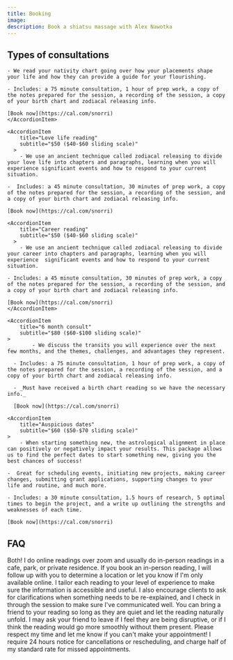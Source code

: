 ```yaml
---
title: Booking
image:
description: Book a shiatsu massage with Alex Nawotka
---
```


## Types of consultations
<Accordion>
	<AccordionItem
		title="Birth chart consult"
		subtitle="$80 ($60-$100 sliding scale)"
    open
	  >

    - We read your nativity chart going over how your placements shape  your life and how they can provide a guide for your flourishing.
    
    - Includes: a 75 minute consultation, 1 hour of prep work, a copy of the notes prepared for the session, a recording of the session, a copy of your birth chart and zodiacal releasing info.
    
    [Book now](https://cal.com/snorri)
	</AccordionItem>

	<AccordionItem
		title="Love life reading"
		subtitle="$50 ($40-$60 sliding scale)"
	  >
		- We use an ancient technique called zodiacal releasing to divide your love life into chapters and paragraphs, learning when you will experience significant events and how to respond to your current situation.
    
    -  Includes: a 45 minute consultation, 30 minutes of prep work, a copy of the notes prepared for the session, a recording of the session, and a copy of your birth chart and zodiacal releasing info. 
  
    [Book now](https://cal.com/snorri)
  
  </AccordionItem>

	<AccordionItem
		title="Career reading"
		subtitle="$50 ($40-$60 sliding scale)"
	  >
		- We use an ancient technique called zodiacal releasing to divide your career into chapters and paragraphs, learning when you will experience  significant events and how to respond to your current situation.
		
    - Includes: a 45 minute consultation, 30 minutes of prep work, a copy of the notes prepared for the session, a recording of the session, and a copy of your birth chart and zodiacal releasing info. 
    
    [Book now](https://cal.com/snorri)
	</AccordionItem>

	<AccordionItem
		title="6 month consult"
		subtitle="$80 ($60-$100 sliding scale)"
	>
			- We discuss the transits you will experience over the next few months, and the themes, challenges, and advantages they represent.
			
      - Includes: a 75 minute consultation, 1 hour of prep work, a copy of the notes prepared for the session, a recording of the session, and a copy of your birth chart and zodiacal releasing info.
      
      - _Must have received a birth chart reading so we have the necessary info._
	
      [Book now](https://cal.com/snorri)
  </AccordionItem>

	<AccordionItem
		title="Auspicious dates"
		subtitle="$60 ($50-$70 sliding scale)"
	>
		- When starting something new, the astrological alignment in place can positively or negatively impact your results. This package allows us to find the perfect dates to start something new, giving you the best chances of success!
    
    -  Great for scheduling events, initiating new projects, making career changes, submitting grant applications, supporting changes to your life and routine, and much more. 
    
    - Includes: a 30 minute consultation, 1.5 hours of research, 5 optimal times to begin the project, and a write up outlining the strengths and weaknesses of each time. 

    [Book now](https://cal.com/snorri)

  </AccordionItem>
</Accordion>

## FAQ

<Accordion>
  <AccordionItem
      title="Are your readings online or in-person?"
    >
    Both! I do online readings over zoom and usually do in-person readings in a cafe, park, or private residence. If you book an in-person reading, I will follow up with you to determine a location or let you know if I'm only available online.
  </AccordionItem>
  <AccordionItem
    title="What if I don't know anything about astrology?"
  >
    I tailor each reading to your level of experience to make sure the information is accessible and useful. I also encourage clients to ask for clarifications when something needs to be re-explained, and I check in through the session to make sure I've communicated well.
  </AccordionItem>
  <AccordionItem
    title="Can I bring a friend?"
  >
    You can bring a friend to your reading so long as they are quiet and let the reading naturally unfold. I may ask your friend to leave if I feel they are being disruptive, or if I think the reading would go more smoothly without them present. 
  </AccordionItem>
  <AccordionItem
    title="What if I need to cancel?"
  >
    Please respect my time and let me know if you can't make your appointment! I require 24 hours notice for cancellations or rescheduling, and charge half of my standard rate for missed appointments.
  </AccordionItem>
  
</Accordion>
